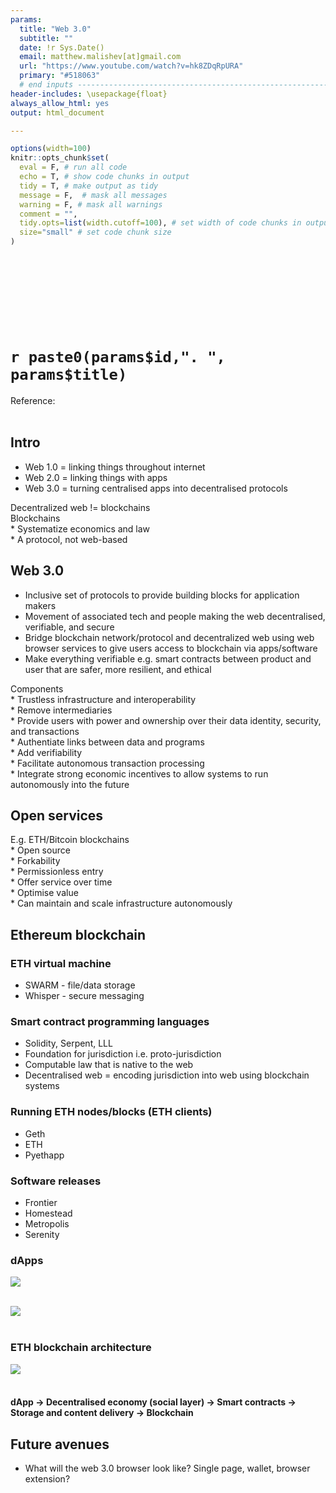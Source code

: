 ```yaml
---
params:
  title: "Web 3.0"                
  subtitle: ""
  date: !r Sys.Date()
  email: matthew.malishev[at]gmail.com
  url: "https://www.youtube.com/watch?v=hk8ZDqRpURA"  
  primary: "#518063"  
  # end inputs ---------------------------------------------------------------
header-includes: \usepackage{float}
always_allow_html: yes
output: html_document

---
```


```r
options(width=100)
knitr::opts_chunk$set(
  eval = F, # run all code
  echo = T, # show code chunks in output 
  tidy = T, # make output as tidy
  message = F,  # mask all messages
  warning = F, # mask all warnings 
  comment = "",
  tidy.opts=list(width.cutoff=100), # set width of code chunks in output
  size="small" # set code chunk size
)
```

<!-- end yaml  -------------------------------------------------- -->

\  

\  

\  

\  


# `r paste0(params$id,". ", params$title)`      
Reference: [](`r params$url`)      
\  

<!-- ____________________________________________________________________________ -->
<!-- start body -->  

## Intro  
* Web 1.0 = linking things throughout internet  
* Web 2.0 = linking things with apps 
* Web 3.0 = turning centralised apps into decentralised protocols   


Decentralized web != blockchains  
Blockchains  
* Systematize economics and law     
* A protocol, not web-based  

## Web 3.0   
* Inclusive set of protocols to provide building blocks for application makers      
* Movement of associated tech and people making the web decentralised, verifiable, and secure      
* Bridge blockchain network/protocol and decentralized web using web browser services to give users access to blockchain via apps/software       
* Make everything verifiable e.g. smart contracts between product and user that are safer, more resilient, and ethical          

Components    
* Trustless infrastructure and interoperability      
* Remove intermediaries  
* Provide users with power and ownership over their data identity, security, and transactions  
* Authentiate links between data and programs    
* Add verifiability  
* Facilitate autonomous transaction processing   
* Integrate strong economic incentives to allow systems to run autonomously into the future     

## Open services    
E.g. ETH/Bitcoin blockchains  
* Open source    
* Forkability  
* Permissionless entry  
* Offer service over time   
* Optimise value   
* Can maintain and scale infrastructure autonomously   
  
## Ethereum blockchain  

### ETH virtual machine    
* SWARM - file/data storage   
* Whisper - secure messaging   

### Smart contract programming languages  
* Solidity, Serpent, LLL    
* Foundation for jurisdiction i.e. proto-jurisdiction      
* Computable law that is native to the web    
* Decentralised web = encoding jurisdiction into web using blockchain systems    

### Running ETH nodes/blocks (ETH clients)     
* Geth   
* ETH    
* Pyethapp    

### Software releases    
* Frontier    
* Homestead    
* Metropolis    
* Serenity      

### dApps      

![](img/1a.jpg)     
\  

![](img/1c.jpg)     
\  

### ETH blockchain architecture    

![](img/1b.jpg)       
\  

#### dApp -> Decentralised economy (social layer) -> Smart contracts -> Storage and content delivery -> Blockchain      


## Future avenues  
* What will the web 3.0 browser look like? Single page, wallet, browser extension?  











